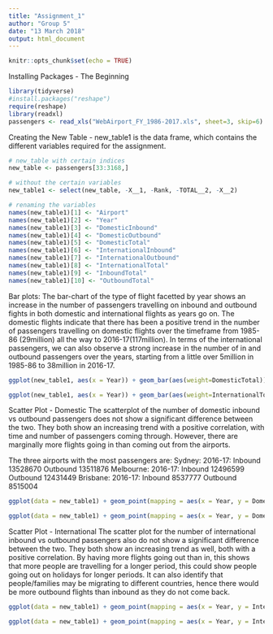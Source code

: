 ---
title: "Assignment_1"
author: "Group 5"
date: "13 March 2018"
output: html_document
---

```{r setup, include=FALSE}
knitr::opts_chunk$set(echo = TRUE)
```

Installing Packages - The Beginning
```{r Airport Passengers, echo=FALSE}
library(tidyverse)
#install.packages("reshape")
require(reshape)
library(readxl)
passengers <- read_xls("WebAirport_FY_1986-2017.xls", sheet=3, skip=6)
```


Creating the New Table - new_table1 is the data frame, which contains the different variables required for the assignment.
```{r }
# new_table with certain indices
new_table <- passengers[33:3168,]

# without the certain variables
new_table1 <- select(new_table, -X__1, -Rank, -TOTAL__2, -X__2)

# renaming the variables
names(new_table1)[1] <- "Airport"
names(new_table1)[2] <- "Year"
names(new_table1)[3] <- "DomesticInbound"
names(new_table1)[4] <- "DomesticOutbound"
names(new_table1)[5] <- "DomesticTotal"
names(new_table1)[6] <- "InternationalInbound"
names(new_table1)[7] <- "InternationalOutbound"
names(new_table1)[8] <- "InternationalTotal"
names(new_table1)[9] <- "InboundTotal"
names(new_table1)[10] <- "OutboundTotal"
```


Bar plots: 
The bar-chart of the type of flight facetted by year shows an increase in the number of passengers travelling on inbound and outbound fights in both domestic and international flights as years go on. The domestic flights indicate that there has been a positive trend in the number of passengers travelling on domestic flights over the timeframe from 1985-86 (29million) all the way to 2016-17(117million). In terms of the international passengers, we can also observe a strong increase in the number of in and outbound passengers over the years, starting from a little over 5million in 1985-86 to 38million in 2016-17.
```{r }

ggplot(new_table1, aes(x = Year)) + geom_bar(aes(weight=DomesticTotal)) + theme(axis.text.x = element_text(angle = 90, hjust = 1)) + ylab("Domestic Total")

ggplot(new_table1, aes(x = Year)) + geom_bar(aes(weight=InternationalTotal)) + theme(axis.text.x = element_text(angle = 90, hjust = 1)) + ylab("International Total")

```


Scatter Plot - Domestic
The scatterplot of the number of domestic inbound vs outbound passengers does not show a significant difference between the two. They both show an increasing trend with a positive correlation, with time and number of passengers coming through. However, there are marginally more flights going in than coming out from the airports. 

The three airports with the most passengers are:
Sydney: 
  2016-17: 
  Inbound 13528670 
  Outbound 13511876
Melbourne: 
  2016-17: 
  Inbound 12496599
  Outbound 12431449
Brisbane: 
  2016-17: 
  Inbound 8537777 
  Outbound 8515004
```{r }

ggplot(data = new_table1) + geom_point(mapping = aes(x = Year, y = DomesticInbound)) + theme(axis.text.x = element_text(angle = 90, hjust = 1))

ggplot(data = new_table1) + geom_point(mapping = aes(x = Year, y = DomesticOutbound)) + theme(axis.text.x = element_text(angle = 90, hjust = 1))

```


Scatter Plot - International
The scatter plot for the number of international inbound vs outbound passengers also do not show a significant difference between the two. They both show an increasing trend as well, both with a positive correlation. By having more flights going out than in, this shows that more people are travelling for a longer period, this could show people going out on holidays for longer periods. It can also identify that people/families may be migrating to different countries, hence there would be more outbound flights than inbound as they do not come back.
```{r }

ggplot(data = new_table1) + geom_point(mapping = aes(x = Year, y = InternationalInbound)) + theme(axis.text.x = element_text(angle = 90, hjust = 1))

ggplot(data = new_table1) + geom_point(mapping = aes(x = Year, y = InternationalOutbound)) + theme(axis.text.x = element_text(angle = 90, hjust = 1))

```